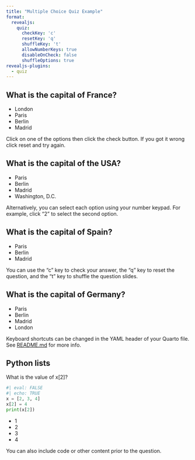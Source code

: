 ```yaml
---
title: "Multiple Choice Quiz Example"
format:
  revealjs:
    quiz: 
      checkKey: 'c'
      resetKey: 'q'
      shuffleKey: 't'
      allowNumberKeys: true
      disableOnCheck: false
      shuffleOptions: true
revealjs-plugins:
  - quiz
---
```


## What is the capital of France? {.quiz-question}

- London
- [Paris]{.correct}
- Berlin
- Madrid

::: footer
Click on one of the options then click the check button. If you got it wrong click reset and try again.
:::

## What is the capital of the USA? {.quiz-question}

- Paris
- Berlin
- Madrid
- [Washington, D.C.]{.correct}

::: footer
Alternatively, you can select each option using your number keypad. For example, click "2" to select the second option. 
:::

## What is the capital of Spain? {.quiz-question}

- Paris
- Berlin
- [Madrid]{.correct}

::: footer
You can use the "c" key to check your answer, the "q" key to reset the question, and the "t" key to shuffle the question slides.
:::

## What is the capital of Germany? {.quiz-question}

- Paris
- [Berlin]{.correct}
- Madrid
- London

::: footer
Keyboard shortcuts can be changed in the YAML header of your Quarto file. See [README.md](README.md) for more info.
:::

## Python lists {.quiz-question}

What is the value of x[2]?
```python
#| eval: FALSE
#| echo: TRUE
x = [2, 3, 4]
x[2] = 4
print(x[2])
```

- 1
- 2
- 3
- [4]{.correct}

::: footer
You can also include code or other content prior to the question.
:::